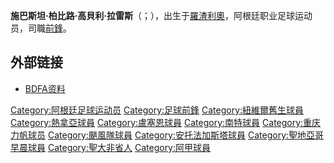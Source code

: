 {{blpunsourced|time=2019-06-25}}
{{Football player infobox
 | playername = 高貝利
 | image = 
 | fullname = Sebastián Pablo Cobelli Larese  
 | height = {{height|m=1.78}}
 | nickname = 
 | dateofbirth =   {{birth date and age|1978|1|20}}         
 | cityofbirth = [[羅渣利奧|羅渣利奧]] 
 | countryofbirth = [[阿根廷|阿根廷]]
 | currentclub  = [[泰拿尼斯體育會|泰勒雷斯]] 
 | clubnumber = 
 | position = [[前鋒_(足球)|前鋒]]
 | youthyears = 
 | youthclubs =  
 | years = 1997-01 <br> 2001 <br> 2001 <br> 2001 <br> 2002 <br> 2003 <br> 2003-04 <br> 2004-05 <br> 2005 <br> 2006<br> 2007 <br> 2008 <br> 2008-
 | clubs = [[紐維爾舊生|紐維爾舊生]] <br> [[熱拿亞|熱拿亞]] <br> [[盧塞恩足球俱樂部|盧塞恩]] <br> → [[南特|南特]] (借用) <br> [[尼奥尔岩羚羊足球俱乐部|尼奧特]] <br>  [[重慶力帆|重慶力帆]] <br> [[贝尔格拉诺竞技俱乐部|貝爾格拉諾]]<br> [[胡拉坎竞技俱乐部|颶風隊]] <br> [[泛亚加亚足球俱乐部|佩拿恰奇]] <br>  {{tsl|en|Deportivo Pereira||佩雷拉}} <br> [[安托法加斯塔體育俱樂部|安托法加斯塔]] <br> [[圣地亚哥早晨体育俱乐部|聖地牙哥早晨]] <br>  [[泰拿尼斯體育會|泰勒雷斯]] 
 | caps(goals) =  68 (15) <br> {{0}}0 {{0}}(0) <br> {{0}}0 {{0}}(0) <br> {{0}}0 {{0}}(0) <br> 12 {{0}}(1) <br> 20 {{0}}(6)<br> 27 (15) <br> 25 {{0}}(2) <br> 15 {{0}}(5) <br> {{0}}? {{0}}(?) <br> 37 (21) <br> 19 {{0}}(9) <br> 17 {{0}}(8)
 | nationalyears       = 
 | nationalteam        = 
 | nationalcaps(goals) = 
 | pcupdate = 21:02, 15 April 2009 (UTC)
}}

'''施巴斯坦·柏比路·高貝利·拉雷斯'''（{{lang-es|Sebastián Pablo Cobelli Larese}}；{{bd|1978年|01月20日|||}}），出生于[[羅渣利奧|羅渣利奧]]，阿根廷职业足球运动员，司職[[前鋒_(足球)|前鋒]]。

==外部链接==
*{{es icon}} [http://www.bdfa.com.ar/jugadores-SEBASTIAN-PABLO-COBELLI-2624.html BDFA资料] {{Wayback|url=http://www.bdfa.com.ar/jugadores-SEBASTIAN-PABLO-COBELLI-2624.html |date=20171019192955 }}

{{DEFAULTSORT:Cobelli, Sebastian}}
[[Category:阿根廷足球运动员|Category:阿根廷足球运动员]]
[[Category:足球前鋒|Category:足球前鋒]]
[[Category:紐維爾舊生球員|Category:紐維爾舊生球員]]
[[Category:熱拿亞球員|Category:熱拿亞球員]]
[[Category:盧塞恩球員|Category:盧塞恩球員]]
[[Category:南特球員|Category:南特球員]]
[[Category:重庆力帆球员|Category:重庆力帆球员]]
[[Category:颶風隊球員|Category:颶風隊球員]]
[[Category:安托法加斯塔球員|Category:安托法加斯塔球員]]
[[Category:聖地亞哥早晨球員|Category:聖地亞哥早晨球員]]
[[Category:聖大非省人|Category:聖大非省人]]
[[Category:阿甲球員|Category:阿甲球員]]
{{soccer-bio-stub}}